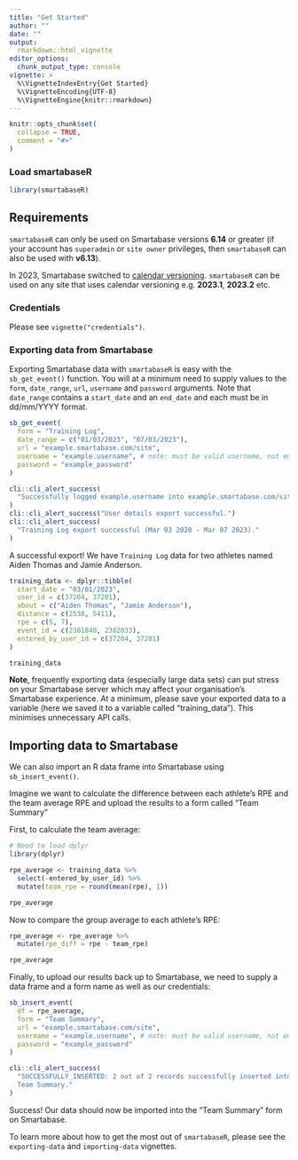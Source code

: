 ```yaml
---
title: "Get Started"
author: ""
date: ""
output: 
  rmarkdown::html_vignette
editor_options:
  chunk_output_type: console
vignette: >
  %\VignetteIndexEntry{Get Started}
  %\VignetteEncoding{UTF-8}
  %\VignetteEngine{knitr::rmarkdown}
---
```


```r
knitr::opts_chunk$set(
  collapse = TRUE,
  comment = "#>"
)
```

### Load smartabaseR

```r
library(smartabaseR)
```

## Requirements

`smartabaseR` can only be used on Smartabase versions **6.14** or greater (if your account has `superadmin` or `site owner` privileges, then `smartabaseR` can also be used with **v6.13**). 

In 2023, Smartabase switched to [calendar versioning](https://calver.org/). `smartabaseR` can be used on any site that uses calendar versioning e.g. **2023.1**, **2023.2** etc.

### Credentials

Please see `vignette("credentials")`.

### Exporting data from Smartabase
Exporting Smartabase data with `smartabaseR` is easy with the `sb_get_event()` function. You will at a minimum need to supply values to the `form`, `date_range`, `url`, `username` and `password` arguments. Note that `date_range` contains a `start_date` and an `end_date` and each must be in dd/mm/YYYY format.

```r
sb_get_event(
  form = "Training Log",
  date_range = c("01/03/2023", "07/03/2023"),
  url = "example.smartabase.com/site",
  username = "example.username", # note: must be valid username, not email
  password = "example_password"
)
```

```r
cli::cli_alert_success(
  "Successfully logged example.username into example.smartabase.com/site."
)
cli::cli_alert_success("User details export successful.")
cli::cli_alert_success(
  "Training Log export successful (Mar 03 2020 - Mar 07 2023)."
)
```

A successful export! We have `Training Log` data for two athletes named Aiden Thomas and Jamie Anderson.

```r
training_data <- dplyr::tibble(
  start_date = "03/01/2023",
  user_id = c(37204, 37201),
  about = c("Aiden Thomas", "Jamie Anderson"),
  distance = c(2530, 5411),
  rpe = c(5, 7),
  event_id = c(2381840, 2382033),
  entered_by_user_id = c(37204, 37201)
)

training_data
```

**Note**, frequently exporting data (especially large data sets) can put stress on your Smartabase server which may affect your organisation's Smartabase experience. At a minimum, please save your exported data to a variable (here we saved it to a variable called "training_data"). This minimises unnecessary API calls.

## Importing data to Smartabase
We can also import an R data frame into Smartabase using `sb_insert_event()`.

Imagine we want to calculate the difference between each athlete's RPE and the team average RPE and upload the results to a form called "Team Summary" 

First, to calculate the team average:

```r
# Need to load dplyr
library(dplyr)

rpe_average <- training_data %>%
  select(-entered_by_user_id) %>%
  mutate(team_rpe = round(mean(rpe), 1))

rpe_average
```

Now to compare the group average to each athlete's RPE:

```r
rpe_average <- rpe_average %>%
  mutate(rpe_diff = rpe - team_rpe)

rpe_average
```

Finally, to upload our results back up to Smartabase, we need to supply a data frame and a form name as well as our credentials:

```r
sb_insert_event(
  df = rpe_average,
  form = "Team Summary",
  url = "example.smartabase.com/site",
  username = "example.username", # note: must be valid username, not email
  password = "example_password"
)
```

```r
cli::cli_alert_success(
  "SUCCESSFULLY_INSERTED: 2 out of 2 records successfully inserted into \\
  Team Summary."
)
```

Success! Our data should now be imported into the "Team Summary" form on Smartabase.

To learn more about how to get the most out of `smartabaseR`, please see the `exporting-data` and `importing-data` vignettes.
